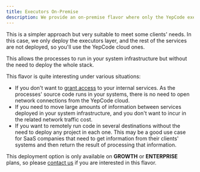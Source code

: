 ```yaml
---
title: Executors On-Premise
description: We provide an on-premise flavor where only the YepCode executors layer is deployed.
---
```


This is a simpler approach but very suitable to meet some clients' needs. In this case, we only deploy the executors layer, and the rest of the services are not deployed, so you'll use the YepCode cloud ones.

This allows the processes to run in your system infrastructure but without the need to deploy the whole stack.

This flavor is quite interesting under various situations:

- If you don't want to [grant access](/docs/network-access) to your internal services. As the processes' source code runs in your systems, there is no need to open network connections from the YepCode cloud.
- If you need to move large amounts of information between services deployed in your system infrastructure, and you don't want to incur in the related network traffic cost.
- If you want to remotely run code in several destinations without the need to deploy any project in each one. This may be a good use case for SaaS companies that need to get information from their clients' systems and then return the result of processing that information.

This deployment option is only available on **GROWTH** or **ENTERPRISE** plans, so please [contact us](https://yepcode.io/contact/) if you are interested in this flavor.